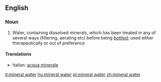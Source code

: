 ==English==

===Noun===
{{wikipedia}}
{{en-noun|sg=[[mineral]] [[water]]}}

# Water, containing dissolved minerals, which has been treated in any of several ways (filtering, aerating etc) before being [[bottle]]d; used either therapeutically or out of preference

====Translations====
{{top}}
*Italian: [[acqua minerale]] {{f}}
{{mid}}

{{bottom}}

[[it:mineral water]]
[[hu:mineral water]]
[[pl:mineral water]]
[[zh:mineral water]]